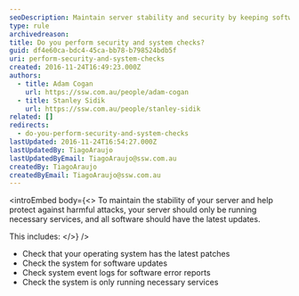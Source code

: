 ```yaml
---
seoDescription: Maintain server stability and security by keeping software updated, running only necessary services, and monitoring system logs.
type: rule
archivedreason:
title: Do you perform security and system checks?
guid: df4e60ca-bdc4-45ca-bb78-b798524bdb5f
uri: perform-security-and-system-checks
created: 2016-11-24T16:49:23.000Z
authors:
  - title: Adam Cogan
    url: https://ssw.com.au/people/adam-cogan
  - title: Stanley Sidik
    url: https://ssw.com.au/people/stanley-sidik
related: []
redirects:
  - do-you-perform-security-and-system-checks
lastUpdated: 2016-11-24T16:54:27.000Z
lastUpdatedBy: TiagoAraujo
lastUpdatedByEmail: TiagoAraujo@ssw.com.au
createdBy: TiagoAraujo
createdByEmail: TiagoAraujo@ssw.com.au
---
```


<introEmbed
  body={<>
To maintain the stability of your server and help protect against harmful attacks, your server should only be running necessary services, and all software should have the latest updates.

This includes:
  </>}
/>
- Check that your operating system has the latest patches
- Check the system for software updates
- Check system event logs for software error reports
- Check the system is only running necessary services
